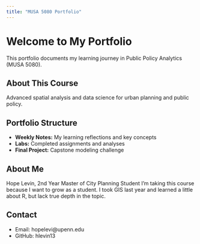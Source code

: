 ```yaml
---
title: "MUSA 5080 Portfolio"
---
```


# Welcome to My Portfolio

This portfolio documents my learning journey in Public Policy Analytics (MUSA 5080).

## About This Course
Advanced spatial analysis and data science for urban planning and public policy.

## Portfolio Structure
- **Weekly Notes:** My learning reflections and key concepts
- **Labs:** Completed assignments and analyses
- **Final Project:** Capstone modeling challenge

## About Me
Hope Levin, 2nd Year Master of City Planning Student
I'm taking this course because I want to grow as a student. I took GIS last year and learned a little about R, but lack true depth in the topic.

## Contact
- Email: hopelevi@upenn.edu
- GitHub: hlevin13
